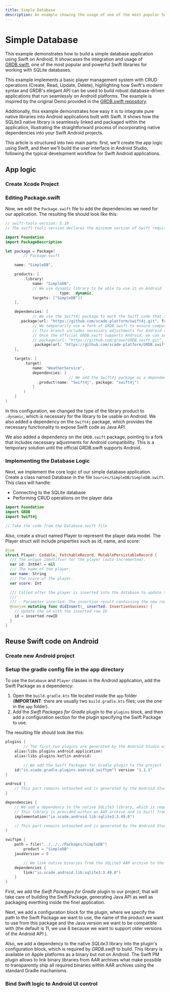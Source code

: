 ```yaml
---
title: Simple Database
description: An example showing the usage of one of the most popular Swift libraries GRDB.swift for working with SQLite3
---
```


# Simple Database

This example demonstrates how to build a simple database application using Swift on Android. It showcases the integration and usage of [GRDB.swift](https://github.com/groue/GRDB.swift), one of the most popular and powerful Swift libraries for working with SQLite databases.

This example implements a basic player management system with CRUD operations (Create, Read, Update, Delete), highlighting how Swift's modern syntax and GRDB's elegant API can be used to build robust database-driven applications that run seamlessly on Android platforms. The example is inspired by the original Demo provided in the [GRDB.swift repository](https://github.com/groue/GRDB.swift/tree/master/DemoApps).

Additionally, this example demonstrates how easy it is to integrate pure native libraries into Android applications built with Swift. It shows how the SQLite3 native library is seamlessly linked and packaged within the application, illustrating the straightforward process of incorporating native dependencies into your Swift Android projects.

This article is structured into two main parts: first, we'll create the app logic using Swift, and then we'll build the user interface in Android Studio, following the typical development workflow for Swift Android applications.

## App logic

### Create Xcode Project 


### Editing Package.swift

Now, we edit the ```Package.swift``` file to add the dependencies we need for our application. The resulting file should look like this:

```swift
// swift-tools-version: 5.10
// The swift-tools-version declares the minimum version of Swift required to build this package.

import Foundation
import PackageDescription

let package = Package(
		// Package.swift

    name: "SimpleDB",

    products: [
        .library(
            name: "SimpleDB",
            // We use dynamic library to be able to use it on Android
						type: .dynamic,
            targets: ["SimpleDB"])
    ],

    dependencies: [
			// We use the Swift4j package to mark the Swift code that should be available on Android as Java API
      .package(url: "https://github.com/scade-platform/swift4j.git", from: "1.2.1")
			// We temporarily use a fork of GRDB.swift to ensure compatibility with Android
			// This branch includes necessary adjustments for Android compatibility and is wating for the official release
			// Once the official GRDB.swift supports Android, we can switch back to the main repository
			//.package(url: "https://github.com/groue/GRDB.swift.git", exact: "7.6.0")
			.package(url: "https://github.com/scade-platform/GRDB.swift.git", branch: "android_support")
    ],

    targets: [
        .target(
            name: "WeatherService",
            dependencies: [
							// We add the Swift4j package as a dependency to our target
              .product(name: "Swift4j", package: "swift4j")
            ]
        )
    ]
)
```

In this configuration, we changed the type of the library product to `.dynamic`, which is necessary for the library to be usable on Android. We also added a dependency on the `Swift4j` package, which provides the necessary functionality to expose Swift code as Java API.

We also added a dependency on the `GRDB.swift` package, pointing to a fork that includes necessary adjustments for Android compatibility. This is a temporary solution until the official GRDB.swift supports Android.

### Implementing the Database Logic

Next, we implement the core logic of our simple database application. Create a class named Database in the file ```Sources/SimpleDB/SimpleDB.swift```. This class will handle:
- Connecting to the SQLite database
- Performing CRUD operations on the player data

```swift
import Foundation
import GRDB
import Swift4j

// Take the code from the Database.swift file
```

Also, create a struct named Player to represent the player data model. The Player struct will include properties such as id, name, and score:

```swift
@jvm
struct Player: Codable, FetchableRecord, MutablePersistableRecord {
  /// The unique identifier for the player (auto-incremented).
  var id: Int64? = nil
  /// The name of the player.
  var name: String
  /// The score of the player.
  var score: Int

  /// Called after the player is inserted into the database to update the id.
  ///
  /// - Parameter inserted: The insertion result containing the new row ID.
  @nonjvm mutating func didInsert(_ inserted: InsertionSuccess) {
    // Update the id with the inserted row ID
    id = inserted.rowID
  }
}
```



## Reuse Swift code on Android

### Create new Android project

### Setup the gradle config file in the app directory

To use the `Database` and `Player` classes in the Android application, add the Swift Package as a dependency:
  1. Open the `build.gradle.kts` file located inside the `app` folder (**IMPORTANT**: there are usually two `build.gradle.kts` files; use the one in the `app` folder).
  2. Add the *Swift Packages for Gradle* plugin to the `plugins` block, and then add a configuration section for the plugin specifying the Swift Package to use.

The resulting file should look like this:

```kotlin
plugins {
		// The first two plugins are generated by the Android Studio wizard
    alias(libs.plugins.android.application)
    alias(libs.plugins.kotlin.android)

		// We add the Swift Packages for Gradle plugin to the project
    id("io.scade.gradle.plugins.android.swiftpm") version "1.1.1"
}

android {
	// This part remains untouched and is generated by the Android Studio wizard
}

dependencies {
	// We add a dependency to the native SQLite3 library, which is required by GRDB.swift
	// This library is provided within an AAR archive and is built from official SQLite3 sources 
	implementation("io.scade.android.lib:sqlite3:3.49.0")

	// This part remains untouched and is generated by the Android Studio wizard
}

swiftpm {
    path = file("../../../Packages/SimpleDB")
		product = "SimpleDB"    
    javaVersion = 8

		// We link native binaries from the SQLite3 AAR archive to the application
    dependencies {
        link("io.scade.android.lib:sqlite3:3.49.0")
    }
}
```

First, we add the *Swift Packages for Gradle* plugin to our project, that will take care of building the Swift Package, generating Java API as well as packaging everthing inside the finel application.

Next, we add a configuration block for the plugin, where we specify the path to the Swift Package we want to use, the name of the product we want to use from this package and the Java version we want to be compatible with (the default is 11, we use 8 because we want to support older versions of the Android API ).

Also, we add a dependency to the native *SQLite3* library into the plugin's configuration block, which is required by *GRDB.swift* to build. This library is available on Apple platforms as a binary but not on Android. The Swift PM plugin allows to link binary libraries from AAR archives what make possible to transparently ship all required binaries within AAR archives using the standard Gradle machanisms.

### Bind Swift logic to Android UI control